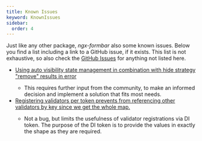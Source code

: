 ```yaml
---
title: Known Issues
keyword: KnownIssues
sidebar:
  order: 4
---
```


Just like any other package, _ngx-formbar_ also some known issues. Below you find a list including a link to a GitHub issue, if it exists.
This list is not exhaustive, so also check the [GitHub Issues](https://github.com/TheNordicOne/ngx-formbar/issues) for anything not listed here.

- <Badge text="Bug" variant="danger" /> [Using auto visibility state management in combination with hide strategy "remove" results in error](https://github.com/TheNordicOne/ngx-formbar/issues/64)
  - This requires further input from the community, to make an informed decision and implement a solution that fits most needs.
- <Badge text="Improvement" variant="note" /> [Registering validators per token prevents from referencing other validators by key since we get the whole map.](https://github.com/TheNordicOne/ngx-formbar/issues/65)
  - Not a bug, but limits the usefulness of validator registrations via DI token. The purpose of the DI token is to provide the values in exactly the shape as they are required.
